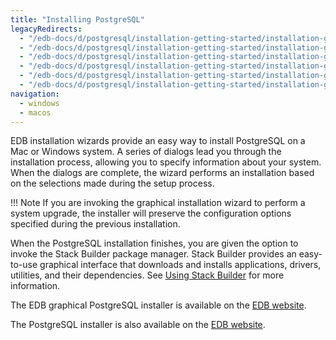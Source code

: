 ```yaml
---
title: "Installing PostgreSQL"
legacyRedirects:
  - "/edb-docs/d/postgresql/installation-getting-started/installation-guide/13.0/installing_postgresql_with_the_graphical_installation_wizard.html"
  - "/edb-docs/d/postgresql/installation-getting-started/installation-guide-installers/11/PostgreSQL_Installation_Guide.1.07.html"
  - "/edb-docs/d/postgresql/installation-getting-started/installation-guide-installers/12/installing_postgresql_with_the_graphical_installation_wizard.html"
  - "/edb-docs/d/postgresql/installation-getting-started/installation-guide-installers/9.5/PostgreSQL_Installation_Guide.1.07.html"
  - "/edb-docs/d/postgresql/installation-getting-started/installation-guide-installers/9.6/PostgreSQL_Installation_Guide.1.07.html"
  - "/edb-docs/d/postgresql/installation-getting-started/installation-guide-installers/10/PostgreSQL_Installation_Guide.1.08.html"
navigation:
  - windows
  - macos
---
```


EDB installation wizards provide an easy way to install PostgreSQL on a Mac or Windows system. A series of dialogs lead you through the installation process, allowing you to specify information about your system. When the dialogs are complete, the wizard performs an installation based on the selections made during the setup process.

!!! Note
    If you are invoking the graphical installation wizard to perform a system upgrade, the installer will preserve the configuration options specified during the previous installation.

When the PostgreSQL installation finishes, you are given the option to invoke the Stack Builder package manager. Stack Builder provides an easy-to-use graphical interface that downloads and installs applications, drivers, utilities, and their dependencies. See [Using Stack Builder](../03_using_stackbuilder) for more information.

The EDB graphical PostgreSQL installer is available on the [EDB website](http://www.enterprisedb.com/downloads/postgres-postgresql-downloads).

The PostgreSQL installer is also available on the [EDB website](https://www.enterprisedb.com/postgresql-early-experience).
